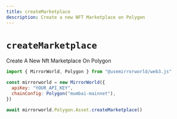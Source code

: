 ```yaml
---
title: createMarketplace
description: Create a new NFT Marketplace on Polygon
---
```


# `createMarketplace`

Create A New Nft Marketplace On Polygon

```js
import { MirrorWorld, Polygon } from "@usemirrorworld/web3.js"

const mirrorworld = new MirrorWorld({
  apiKey: "YOUR_API_KEY",
  chainConfig: Polygon("mumbai-mainnet"),
})

await mirrorworld.Polygon.Asset.createMarketplace()
```
